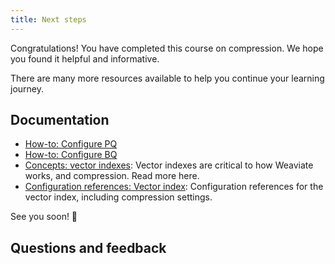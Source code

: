 ```yaml
---
title: Next steps
---
```


Congratulations! You have completed this course on compression. We hope you found it helpful and informative.

There are many more resources available to help you continue your learning journey.

## Documentation

- [How-to: Configure PQ](/weaviate/configuration/compression/pq-compression.md)
- [How-to: Configure BQ](/weaviate/configuration/compression/bq-compression.md)
- [Concepts: vector indexes](/weaviate/concepts/indexing/vector-index.md): Vector indexes are critical to how Weaviate works, and compression. Read more here.
- [Configuration references: Vector index](/weaviate/config-refs/schema/vector-index.md): Configuration references for the vector index, including compression settings.


<CTASocials />

See you soon! 👋

## Questions and feedback


<DocsFeedback/>
